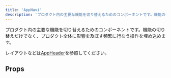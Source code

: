 ```yaml
---
title: 'AppNavi'
description: 'プロダクト内の主要な機能を切り替えるためのコンポーネントです。機能の切り替えだけでなく、プロダクト全体に影響を及ぼす頻繁に行なう操作を埋め込めます。'
---
```


プロダクト内の主要な機能を切り替えるためのコンポーネントです。機能の切り替えだけでなく、プロダクト全体に影響を及ぼす頻繁に行なう操作を埋め込めます。

レイアウトなどは[AppHeader](/products/components/app-header/)を参照してください。

<ComponentStory name="AppNavi" />

## Props

<ComponentPropsTable name="AppNavi" showTitle />

<ComponentPropsTable name="AppNaviButton" showTitle />

<ComponentPropsTable name="AppNaviAnchor" showTitle />

<ComponentPropsTable name="AppNaviDropdown" showTitle />

<ComponentPropsTable name="AppNaviCustomTag" showTitle />
